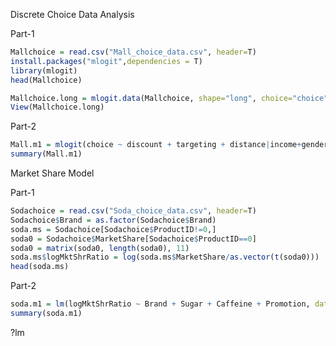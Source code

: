 Discrete Choice Data Analysis

Part-1
```r
Mallchoice = read.csv("Mall_choice_data.csv", header=T)
install.packages("mlogit",dependencies = T)
library(mlogit)
head(Mallchoice)
```

```r
Mallchoice.long = mlogit.data(Mallchoice, shape="long", choice="choice", alt.levels=c("1", "2", "3", "4", "0"))
View(Mallchoice.long)
```

Part-2
```r
Mall.m1 = mlogit(choice ~ discount + targeting + distance|income+gender, data = Mallchoice.long, reflevel = "0")
summary(Mall.m1)
```


Market Share Model

Part-1
```r
Sodachoice = read.csv("Soda_choice_data.csv", header=T)
Sodachoice$Brand = as.factor(Sodachoice$Brand)
soda.ms = Sodachoice[Sodachoice$ProductID!=0,]
soda0 = Sodachoice$MarketShare[Sodachoice$ProductID==0]
soda0 = matrix(soda0, length(soda0), 11)
soda.ms$logMktShrRatio = log(soda.ms$MarketShare/as.vector(t(soda0)))
head(soda.ms)
```

Part-2
```r
soda.m1 = lm(logMktShrRatio ~ Brand + Sugar + Caffeine + Promotion, data = soda.ms)
summary(soda.m1)
```

?lm
